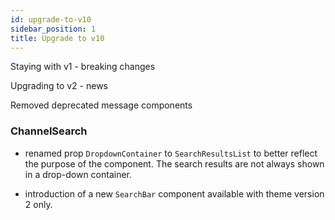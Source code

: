 ```yaml
---
id: upgrade-to-v10
sidebar_position: 1
title: Upgrade to v10
---
```


Staying with v1 - breaking changes

Upgrading to v2 - news

Removed deprecated message components

### ChannelSearch

- renamed prop `DropdownContainer` to `SearchResultsList` to better reflect the purpose of the component. The search results are not always shown in a drop-down container.

- introduction of a new `SearchBar` component available with theme version 2 only.
